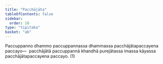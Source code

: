 ```yaml
---
title: "Pacchājāta"
tableOfContents: false
sidebar:
  order: 10
type: "tipitaka"
basket: "ab"
---
```



<DynamicBreadcrumb />

<Division number="10">

<Paragraph number="2643">
Paccuppanno dhammo paccuppannassa dhammassa pacchājātapaccayena paccayo—  pacchājātā paccuppannā khandhā purejātassa imassa kāyassa pacchājātapaccayena paccayo. (1)
</Paragraph>
</Division>